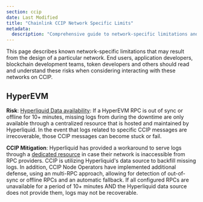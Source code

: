 ```yaml
---
section: ccip
date: Last Modified
title: "Chainlink CCIP Network Specific Limits"
metadata:
  description: "Comprehensive guide to network-specific limitations and risks for CCIP cross-chain applications. Covers HyperEVM/Hyperliquid data availability issues, RPC synchronization problems, and mitigation strategies for developers and blockchain teams."
---
```


This page describes known network-specific limitations that may result from the design of a particular network. End users, application developers, blockchain development teams, token developers and others should read and understand these risks when considering interacting with these networks on CCIP.

## HyperEVM

**Risk**:
[Hyperliquid Data availability](/ccip/service-responsibility#blockchain-development-team-responsibilities): If a HyperEVM RPC is out of sync or offline for 10+ minutes, missing logs from during the downtime are only available through a centralized resource that is hosted and maintained by Hyperliquid. In the event that logs related to specific CCIP messages are irrecoverable, those CCIP messages can become stuck or fail.

**CCIP Mitigation**:
Hyperliquid has provided a workaround to serve logs through a [dedicated resource](https://hyperliquid.gitbook.io/hyperliquid-docs/for-developers/hyperevm/raw-hyperevm-block-data) in case their network is inaccessible from RPC providers. CCIP is utilizing Hyperliquid's data source to backfill missing logs. In addition, CCIP Node Operators have implemented additional defense, using an multi-RPC approach, allowing for detection of out-of-sync or offline RPCs and an automatic fallback. If all configured RPCs are unavailable for a period of 10+ minutes AND the Hyperliquid data source does not provide them, logs may not be recoverable.
